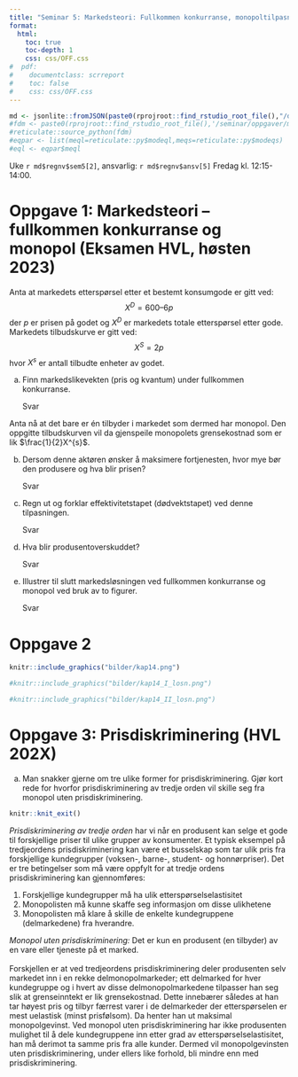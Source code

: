 ```yaml
---
title: "Seminar 5: Markedsteori: Fullkommen konkurranse, monopoltilpasning, prisdiskriminering og kollektive goder"
format: 
  html:
    toc: true
    toc-depth: 1
    css: css/OFF.css
#  pdf:
#    documentclass: scrreport
#    toc: false
#    css: css/OFF.css
---
```


```r
md <- jsonlite::fromJSON(paste0(rprojroot::find_rstudio_root_file(),"/data-raw/metadata.json"))
#fdm <- paste0(rprojroot::find_rstudio_root_file(),'/seminar/oppgaver/mate.py')
#reticulate::source_python(fdm)
#eqpar <- list(meql=reticulate::py$modeql,meqs=reticulate::py$modeqs)
#eql <- eqpar$meql
```


Uke `r md$regnv$sem5[2]`, ansvarlig: `r md$regnv$ansv[5]`
Fredag kl. 12:15-14:00.

# Oppgave 1: Markedsteori -- fullkommen konkurranse og monopol (Eksamen HVL, høsten 2023)

Anta at markedets etterspørsel etter et bestemt konsumgode er gitt ved:
$$
X^D = 600 – 6p
$$
der $p$ er prisen på godet og $X^D$ er markedets totale etterspørsel etter gode. Markedets tilbudskurve er gitt ved:
$$X^S = 2p
$$
hvor $X^s$ er antall tilbudte enheter av godet.

a. Finn markedslikevekten (pris og kvantum) under fullkommen konkurranse.
<div class="sol">
Svar
</div>

Anta nå at det bare er én tilbyder i markedet som dermed har monopol. Den oppgitte tilbudskurven vil da gjenspeile monopolets grensekostnad som er lik $\frac{1}{2}X^{s}$. 

b. Dersom denne aktøren ønsker å maksimere fortjenesten, hvor mye bør den produsere og hva blir prisen?   
<div class="sol">
Svar
</div>
c. Regn ut og forklar effektivitetstapet (dødvektstapet) ved denne tilpasningen.
<div class="sol">
Svar
</div>
d. Hva blir produsentoverskuddet?
<br>
<div class="sol">
Svar
</div>
e. Illustrer til slutt markedsløsningen ved fullkommen konkurranse og monopol ved bruk av to figurer.
<div class="sol">
Svar
</div>

# Oppgave 2
```r
knitr::include_graphics("bilder/kap14.png")
```
```r
#knitr::include_graphics("bilder/kap14_I_losn.png")
```
```r
#knitr::include_graphics("bilder/kap14_II_losn.png")
```

# Oppgave 3: Prisdiskriminering (HVL 202X)
a. Man snakker gjerne om tre ulike former for prisdiskriminering. Gjør kort rede for hvorfor prisdiskriminering av tredje orden vil skille seg fra monopol uten prisdiskriminering.

```r
knitr::knit_exit()
```


<div class="sol">
*Prisdiskriminering av tredje orden* har vi når en produsent kan selge et gode til forskjellige priser til ulike grupper av konsumenter. Et typisk eksempel på tredjeordens prisdiskriminering kan være et busselskap som tar ulik pris fra forskjellige kundegrupper (voksen-, barne-, student- og honnørpriser). Det er tre betingelser som må være oppfylt for at tredje ordens prisdiskriminering kan gjennomføres: 
<ol>
  <li>Forskjellige kundegrupper må ha ulik etterspørselselastisitet</li>
  <li> Monopolisten må kunne skaffe seg informasjon om disse ulikhetene </li>
  <li> Monopolisten må klare å skille de enkelte kundegruppene (delmarkedene) fra hverandre. </li>
</ol>
*Monopol uten prisdiskriminering:* Det er kun en produsent (en tilbyder) av en vare eller tjeneste på et marked.   
<br>
Forskjellen er at ved tredjeordens prisdiskriminering deler produsenten selv markedet inn i en rekke delmonopolmarkeder; ett delmarked for hver kundegruppe og i hvert av disse delmonopolmarkedene tilpasser han seg slik at grenseinntekt er lik grensekostnad. Dette innebærer således at han tar høyest pris og tilbyr færrest varer i de delmarkeder der etterspørselen er mest uelastisk (minst prisfølsom). Da henter han ut maksimal monopolgevinst. Ved monopol uten prisdiskriminering har ikke produsenten mulighet til å dele kundegruppene inn etter grad av etterspørseIselastisitet, han må derimot ta samme pris fra alle kunder. Dermed vil monopolgevinsten uten prisdiskriminering, under ellers like forhold, bli mindre enn med prisdiskriminering.   
</div>



